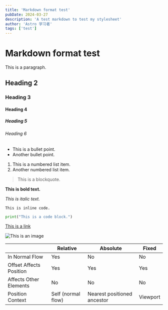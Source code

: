 ```yaml
---
title: 'Markdown format test'
pubDate: 2024-03-27
description: 'A test markdown to test my stylesheet'
author: 'Astro 学习者'
tags: ['test']
---
```


# Markdown format test

This is a paragraph.

## Heading 2

### Heading 3

#### Heading 4

##### Heading 5

###### Heading 6

-  This is a bullet point.
-  Another bullet point.

1. This is a numbered list item.
2. Another numbered list item.

> This is a blockquote.

**This is bold text.**

_This is italic text._

`This is inline code.`

```python
print("This is a code block.")
```

[This is a link](https://example.com)

![This is an image](https://example.com/image.jpg)

|                         | Relative           | Absolute                    | Fixed    |
| ----------------------- | ------------------ | --------------------------- | -------- |
| In Normal Flow          | Yes                | No                          | No       |
| Offset Affects Position | Yes                | Yes                         | Yes      |
| Affects Other Elements  | No                 | No                          | No       |
| Position Context        | Self (normal flow) | Nearest positioned ancestor | Viewport |
